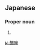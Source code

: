 ==Japanese==
{{ja-kanjitab|はえ|ざ|yomi=y}}

===Proper noun===
{{ja-pos|proper|はえざ|kyu=蠅座|hhira=はへざ}}

# {{altspell|lang=ja|はえ座||[[Musca]]}}

[[ja:蝿座]]